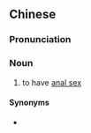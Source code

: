 ==Chinese==
{{zh-forms|type=12|2=anus (''lit.'' [[chrysanthemum]])}}

===Pronunciation===
{{zh-pron
|m=bào júhuā
|c=baau3 guk1 faa1
|cat=n
}}

===Noun===
{{zh-noun}}

# {{lb|zh|slang}} to have [[anal sex]]

====Synonyms====
* {{zh-l|爆菊}}

{{zh-cat|Sex}}